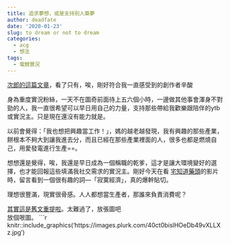---
title: 追求夢想，或是支持別人築夢
author: deadfate
date: '2020-01-23'
slug: to dream or not to dream
categories:
  - acg
  - 想法
tags:
  - 電競實況
---
[次郎的這篇文章](https://www.facebook.com/1753361758224100/posts/2753795894847343/)，看了只有，唉，剛好符合我一直感受到的創作者辛酸  

身為重度實況粉絲，一天不在圖奇前面待上五六個小時，一邊做其他事會渾身不對勁的人，我一直很希望可以早日用自己的力量，支持那些帶給我歡樂跟陪伴的ytb或實況主。只是現在還沒有能力就是。  

以前會覺得：「我也想把興趣當工作！」，媽的越老越發現，我有興趣的那些產業，餅根本不夠大到讓我進去分，而且已經在那些產業裡面的人，很多也都是燃燒自己，用愛發電進行生產==。  

想想還是覺得，唉，我還是早日成為一個稱職的乾爹，這才是讓大環境變好的選擇，也才能回報這些填滿我社交需求的實況主。剛好今天在看 [宅知道藥頭](https://www.youtube.com/channel/UCaxwHYnDshwKi9LBz20uGGw)的影片時，留言看到一個很有趣的詞—「寂寞經濟」，真的爆幹貼切。  

理想很豐滿，現實很骨感。人人都想當生產者，那誰來負責消費呢？  

[其實這是舊文重提啦](https://www.plurk.com/p/nlm4sw)。太難過了，放張圖吧  
放個哏圖。
```{r fig.cap='我就爛阿', out.width = "50%", fig.align = "left",echo=FALSE}
knitr::include_graphics('https://images.plurk.com/40ct0bislHOeDb49vXLLXz.jpg')